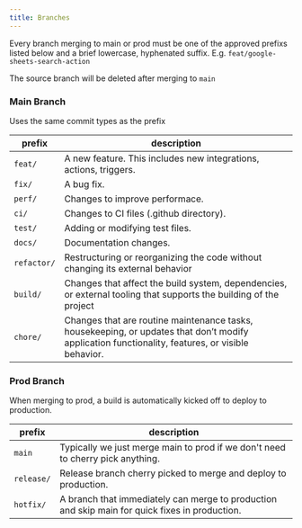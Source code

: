 ```yaml
---
title: Branches
---
```


Every branch merging to main or prod must be one of the approved prefixs listed below and a brief lowercase, hyphenated suffix. E.g. `feat/google-sheets-search-action`

The source branch will be deleted after merging to `main`

### Main Branch

Uses the same commit types as the prefix

| prefix      | description                                                                                                                                      |
| ----------- | ------------------------------------------------------------------------------------------------------------------------------------------------ |
| `feat/`     | A new feature. This includes new integrations, actions, triggers.                                                                                |
| `fix/`      | A bug fix.                                                                                                                                       |
| `perf/`     | Changes to improve performace.                                                                                                                   |
| `ci/`       | Changes to CI files (.github directory).                                                                                                         |
| `test/`     | Adding or modifying test files.                                                                                                                  |
| `docs/`     | Documentation changes.                                                                                                                           |
| `refactor/` | Restructuring or reorganizing the code without changing its external behavior                                                                    |
| `build/`    | Changes that affect the build system, dependencies, or external tooling that supports the building of the project                                |
| `chore/`    | Changes that are routine maintenance tasks, housekeeping, or updates that don’t modify application functionality, features, or visible behavior. |

### Prod Branch

When merging to prod, a build is automatically kicked off to deploy to production.

| prefix     | description                                                                                    |
| ---------- | ---------------------------------------------------------------------------------------------- |
| `main`     | Typically we just merge main to prod if we don't need to cherry pick anything.                 |
| `release/` | Release branch cherry picked to merge and deploy to production.                                |
| `hotfix/`  | A branch that immediately can merge to production and skip main for quick fixes in production. |
